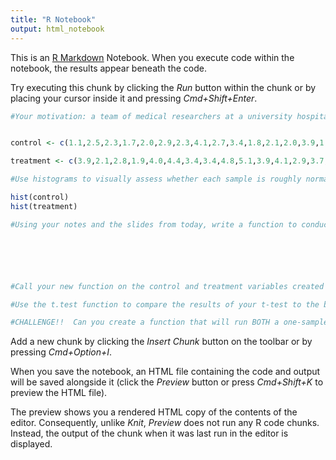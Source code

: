 ```yaml
---
title: "R Notebook"
output: html_notebook
---
```


This is an [R Markdown](http://rmarkdown.rstudio.com) Notebook. When you execute code within the notebook, the results appear beneath the code. 

Try executing this chunk by clicking the *Run* button within the chunk or by placing your cursor inside it and pressing *Cmd+Shift+Enter*. 

```r
#Your motivation: a team of medical researchers at a university hospital are investigating whether a new treatment for pancreatic cancer is more effective than the standard treatment.  You are comparing survival times in years post diagnosis.  You have two samples, a treatment sample (n=20) and a control sample (n = 17).


control <- c(1.1,2.5,2.3,1.7,2.0,2.9,2.3,4.1,2.7,3.4,1.8,2.1,2.0,3.9,1.4,0.9,3.1)

treatment <- c(3.9,2.1,2.8,1.9,4.0,4.4,3.4,3.4,4.8,5.1,3.9,4.1,2.9,3.7,4.8,4.1,5.2,3.3,2.9,3.9)

```

```r
#Use histograms to visually assess whether each sample is roughly normally distributed.

hist(control)
hist(treatment)
```

```r
#Using your notes and the slides from today, write a function to conduct an independent, two-sample t-test.  Think about what arguments you will need and what variables you will define inside of your function.






#Call your new function on the control and treatment variables created above and conduct an upper-tailed t-test.  Does the treatment group live longer, on average, than the control group?  Be careful which variable you call x and which variable you call y!


```

```r
#Use the t.test function to compare the results of your t-test to the built-in Welch's T Test written by R.  You may see some differences!


```

```r
#CHALLENGE!!  Can you create a function that will run BOTH a one-sample t test and an independent two-sample t test depending on the arguments you pass to it?
```

Add a new chunk by clicking the *Insert Chunk* button on the toolbar or by pressing *Cmd+Option+I*.

When you save the notebook, an HTML file containing the code and output will be saved alongside it (click the *Preview* button or press *Cmd+Shift+K* to preview the HTML file). 

The preview shows you a rendered HTML copy of the contents of the editor. Consequently, unlike *Knit*, *Preview* does not run any R code chunks. Instead, the output of the chunk when it was last run in the editor is displayed.

